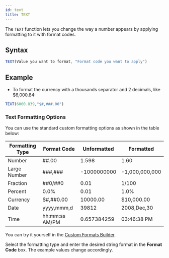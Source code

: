 ```yaml
---
id: text
title: TEXT
---
```


The `TEXT` function lets you change the way a number appears by applying formatting to it with format codes.

## Syntax

```javascript
TEXT(Value you want to format, "Format code you want to apply")
```

## Example

* To format the currency with a thousands separator and 2 decimals, like $6,000.84:

```javascript
TEXT(6000.839,"$#,###.00")
```

### Text Formatting Options

You can use the standard custom formatting options as shown in the table below:

| Formatting Type | Format Code    | Unformatted | Formatted      |
|-----------------|----------------|-------------|----------------|
| Number          | ##.00          | 1.598       | 1.60           |
| Large Number    | ###,###        | -1000000000 | -1,000,000,000 |
| Fraction        | ##0/##0        | 0.01        | 1/100          |
| Percent         | 0.0%           | 0.01        | 1.0%           |
| Currency        | $#,##0.00      | 10000.00    | $10,000.00     |
| Date            | yyyy,mmm,d     | 39812       | 2008,Dec,30    |
| Time            | hh:mm:ss AM/PM | 0.657384259 | 03:46:38 PM    |

You can try it yourself in the [Custom Formats Builder](https://bryanbraun.gitlab.io/custom-formats/).

Select the formatting type and enter the desired string format in the **Format Code** box. The example values change accordingly.

<!-- <iframe width="100%" height="550" src="https://bryanbraun.gitlab.io/custom-formats/" /> -->
